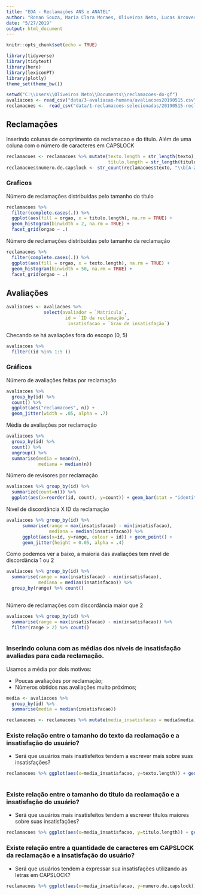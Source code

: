 ```yaml
---
title: "EDA - Reclamações ANS e ANATEL"
author: "Ronan Souza, Maria Clara Moraes, Oliveiros Neto, Lucas Arcoverde"
date: "5/27/2019"
output: html_document
---
```


```r
knitr::opts_chunk$set(echo = TRUE)
```

```r
library(tidyverse)
library(tidytext)
library(here)
library(lexiconPT)
library(plotly)
theme_set(theme_bw())
```

```r
setwd("C:\\Users\\Oliveiros Neto\\Documents\\reclamacoes-do-gf")
avaliacoes <- read_csv("data/3-avaliacao-humana/avaliacoes20190515.csv")
reclamacoes <-  read_csv("data/1-reclamacoes-selecionadas/20190515-reclamacoes-selecionadas.csv")
```

## Reclamações

Inserindo colunas de comprimento da reclamacao e do titulo. Além de uma coluna com o número de caracteres em CAPSLOCK

```r
reclamacoes <- reclamacoes %>% mutate(texto.length = str_length(texto),
                                      titulo.length = str_length(titulo))
reclamacoes$numero.de.capslock <- str_count(reclamacoes$texto, "\\b[A-Z]{2,}\\b")
```

### Graficos

Número de reclamações distribuidas pelo tamanho do título
```r
reclamacoes %>% 
  filter(complete.cases(.)) %>% 
  ggplot(aes(fill = orgao, x = titulo.length), na.rm = TRUE) + 
  geom_histogram(binwidth = 2, na.rm = TRUE) + 
  facet_grid(orgao ~ .)

```

Número de reclamações distribuidas pelo tamanho da reclamação
```r
reclamacoes %>% 
  filter(complete.cases(.)) %>% 
  ggplot(aes(fill = orgao, x = texto.length), na.rm = TRUE) + 
  geom_histogram(binwidth = 50, na.rm = TRUE) + 
  facet_grid(orgao ~ .)
```



## Avaliações

```r
avaliacoes <- avaliacoes %>% 
              select(avaliador = `Matricula`, 
                      id = `ID da reclamação`, 
                       insatisfacao = `Grau de insatisfação`)
```

Checando se há avaliações fora do escopo (0, 5)

```r
avaliacoes %>% 
  filter((id %in% 1:5 ))
```

### Gráficos

Número de avaliações feitas por reclamação
```r
avaliacoes %>% 
  group_by(id) %>% 
  count() %>% 
  ggplot(aes("reclamacoes", n)) + 
  geom_jitter(width = .05, alpha = .7)
```

Média de avaliações por reclamação
```r
avaliacoes %>% 
  group_by(id) %>% 
  count() %>%
  ungroup() %>% 
  summarise(media = mean(n), 
            mediana = median(n))
```

Número de revisores por reclamação
```r
avaliacoes %>% group_by(id) %>% 
  summarize(count=n()) %>% 
  ggplot(aes(x=reorder(id, count), y=count)) + geom_bar(stat = "identity")
```

Nível de discordância X ID da reclamação
```r
avaliacoes %>% group_by(id) %>% 
      summarise(range = max(insatisfacao) - min(insatisfacao),
                mediana = median(insatisfacao)) %>% 
      ggplot(aes(x=id, y=range, colour = id)) + geom_point() +
      geom_jitter(height = 0.05, alpha = .4)
```


Como podemos ver a baixo, a maioria das avaliações tem nível de discordância 1 ou 2
```r
avaliacoes %>% group_by(id) %>% 
  summarise(range = max(insatisfacao) - min(insatisfacao),
            mediana = median(insatisfacao)) %>% 
  group_by(range) %>% count()
 
```

Número de reclamações com discordância maior que 2
```r
avaliacoes %>% group_by(id) %>% 
  summarise(range = max(insatisfacao) - min(insatisfacao)) %>% 
  filter(range > 2) %>% count() 
 
```
  

### Inserindo coluna com as médias dos níveis de insatisfação avaliadas para cada reclamação.

Usamos a média por dois motivos:

- Poucas avaliações por reclamação;
- Números obtidos nas avaliações muito próximos;

```r
media <- avaliacoes %>%
  group_by(id) %>%
  summarise(media = median(insatisfacao))

reclamacoes <- reclamacoes %>% mutate(media_insatisfacao = media$media)

```

### Existe relação entre o tamanho do texto da reclamação e a insatisfação do usuário?

- Será que usuários mais insatisfeitos tendem a escrever mais sobre suas insatisfações?

```r
reclamacoes %>% ggplot(aes(x=media_insatisfacao, y=texto.length)) + geom_point()
  
```

### Existe relação entre o tamanho do titulo da reclamação e a insatisfação do usuário?

- Será que usuários mais insatisfeitos tendem a escrever títulos maiores sobre suas insatisfações?

```r
reclamacoes %>% ggplot(aes(x=media_insatisfacao, y=titulo.length)) + geom_point()

```

  
### Existe relação entre a quantidade de caracteres em CAPSLOCK da reclamação e a insatisfação do usuário?

- Será que usuários tendem a expressar sua insatisfações utilizando as letras em CAPSLOCK?

```r
reclamacoes %>% ggplot(aes(x=media_insatisfacao, y=numero.de.capslock)) + geom_point()

```

